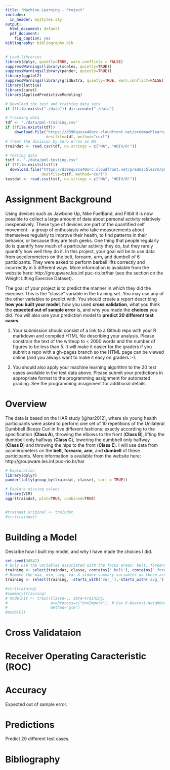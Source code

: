 ---
title: "Machine Learning - Project"
includes:
  in_header: mystyles.sty
output:
  html_document: default
  pdf_document:
    fig_caption: yes
bibliography: bibliography.bib
---

```{r, results="hide", echo=FALSE}
# Load libraries
library(dplyr, quietly=TRUE, warn.conflicts = FALSE)
suppressWarnings(library(scales, quietly=TRUE))
suppressWarnings(library(pander, quietly=TRUE))
library(ggplot2)
suppressWarnings(library(gridExtra, quietly=TRUE, warn.conflict=FALSE))
library(lattice)
library(caret)
library(AppliedPredictiveModeling)
```

```{r cache=FALSE, echo = FALSE}
# Download the test and training data sets
if (!file.exists("./data")) dir.create("./data")

# Training data
tdf <- "./data/pml-training.csv"
if (!file.exists(tdf))
    download.file("https://d396qusza40orc.cloudfront.net/predmachlearn/pml-training.csv", 
                  destfile=tdf, method="curl")
# Treat the division by zero erros as NA
traindat <- read.csv(tdf, na.strings = c("NA", "#DIV/0!"))

# Testing data
tstf <- "./data/pml-testing.csv"
if (!file.exists(tstf))
  download.file("https://d396qusza40orc.cloudfront.net/predmachlearn/pml-testing.csv", 
                destfile=tstf, method="curl")
testdat <- read.csv(tstf, na.strings = c("NA", "#DIV/0!"))
```

# Assignment Background

Using devices such as Jawbone Up, Nike FuelBand, and Fitbit it is now possible to collect a large amount of data about personal activity relatively inexpensively. These type of devices are part of the quantified self movement - a group of enthusiasts who take measurements about themselves regularly to improve their health, to find patterns in their behavior, or because they are tech geeks. One thing that people regularly do is quantify how much of a particular activity they do, but they rarely quantify how well they do it. In this project, your goal will be to use data from accelerometers on the belt, forearm, arm, and dumbell of 6 participants. They were asked to perform barbell lifts correctly and incorrectly in 5 different ways. More information is available from the website here: http://groupware.les.inf.puc-rio.br/har (see the section on the Weight Lifting Exercise Dataset). 

The goal of your project is to predict the manner in which they did the exercise. This is the "classe" variable in the training set. You may use any of the other variables to predict with. You should create a report describing **how you built your model**, how you used **cross validation**, what you think the **expected out of sample error** is, and why you made the **choices** you did. You will also use your prediction model to **predict 20 different test cases**. 

1. Your submission should consist of a link to a Github repo with your R markdown and compiled HTML file describing your analysis. Please constrain the text of the writeup to < 2000 words and the number of figures to be less than 5. It will make it easier for the graders if you submit a repo with a gh-pages branch so the HTML page can be viewed online (and you always want to make it easy on graders :-).

2. You should also apply your machine learning algorithm to the 20 test cases available in the test data above. Please submit your predictions in appropriate format to the programming assignment for automated grading. See the programming assignment for additional details. 

# Overview 
The data is based on the HAR study [@har2012], where six young health participants were asked to perform one set of 10 repetitions of the Unilateral Dumbbell Biceps Curl in five different fashions: exactly according to the specification (**Class A**), throwing the elbows to the front (**Class B**), lifting the dumbbell only halfway (**Class C**), lowering the dumbbell only halfway (**Class D**) and throwing the hips to the front (**Class E**).  I will use data from accelerometers on the **belt**, **forearm**, **arm**, and **dumbell** of these participants. More information is available from the website here: http://groupware.les.inf.puc-rio.br/har

```{r}
# Exploration
library(dplyr)
pander(tally(group_by(traindat, classe), sort = TRUE))

# Explore missing values
library(VIM)
aggr(traindat, plot=TRUE, combined=TRUE)


#traindat_original <- traindat
#str(traindat)
```

# Building a Model  

Describe how I built my model, and why I have made the choices I did.

```{r}
set.seed(34542)
# Only use the variables associated with the focus areas: belt, forearm, arm, and dumbell
training <- select(traindat, classe, contains('_belt'), contains('_forearm'), contains('_arm'), contains('_dumbell'))
# Remove the max, min, avg, var & stddev summary variables as these are mostly NA
training <- select(training, -starts_with('var_'),-starts_with('avg_'),-starts_with('stddev_'),-starts_with('max_'),-starts_with('min_'))

#str(training)
#summary(training)
# modelFit <- train(classe~., data=training, 
#                   preProcess=c("knnImpute"), # Use K-Nearest-Neighbor to impute values for all the NAs
#                   method="glm")
#modelFit
```

# Cross Validataion

# Receiver Operating Caracteristic (ROC) 


# Accuracy

Expected out of sample error.

# Predictions

Predict 20 different test cases.

# Bibliography
